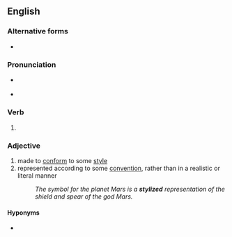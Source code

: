 ==English==

===Alternative forms===
* {{l|en|stylised}}

===Pronunciation===
* {{a|US}} {{IPA|/ˈstaɪ.laɪzd/|/ˈstaɪə.laɪzd/|lang=en}}
* {{audio|En-us-stylized.ogg|Audio (US)|lang=en}}

===Verb===
{{head|en|verb form}}

# {{en-past of|stylize}}

===Adjective===
{{en-adj}}

# made to [[conform]] to some [[style]]
# represented according to some [[convention]], rather than in a realistic or literal manner
#: ''The symbol for the planet Mars is a '''stylized''' representation of the shield and spear of the god Mars.''

====Hyponyms====
* {{l|en|hieratic}}